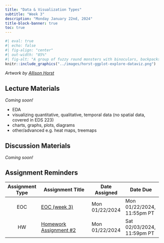 ```yaml
---
title: "Data & Visualization Types"
subtitle: "Week 3"
description: "Monday January 22nd, 2024"
title-block-banner: true
toc: true
---
```


```r
#| eval: true 
#| echo: false
#| fig-align: "center"
#| out-width: "85%" 
#| fig-alt: "A group of fuzzy round monsters with binoculars, backpacks and guide books looking up a graphs flying around with wings (like birders, but with exploratory data visualizations). Stylized text reads 'ggplot2: visual data exploration.' Learn more about ggplot2."
knitr::include_graphics("../images/horst-ggplot-explore-dataviz.png")
```

:::{.gray-text .center-text}
*Artwork by [Allison Horst](https://allisonhorst.com/)*
:::

## Lecture Materials

*Coming soon!*

- EDA
- visualizing quantitative, qualitative, temporal data (no spatial data, covered in EDS 223)
- charts, graphs, plots, diagrams
- other/advanced e.g. heat maps, treemaps

## Discussion Materials

*Coming soon!*

## Assignment Reminders

| Assignment Type | Assignment Title                                                | Date Assigned  | Date Due                   |
|:---------------:|------------------------------------------------------|----------------|----------------------------|
| EOC             | [EOC (week 3)](https://forms.gle/2BockakcBR7rsm26A)  | Mon 01/22/2024 | Mon 01/22/2024, 11:55pm PT |
| HW              | [Homework Assignment #2](../assignments/HW2.qmd)     | Mon 01/22/2024 | Sat 02/03/2024, 11:59pm PT |
